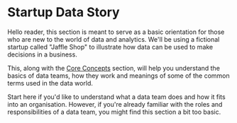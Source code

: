 
# Startup Data Story

Hello reader, this section is meant to serve as a basic orientation for those who are new to the world of data and analytics.
We'll be using a fictional startup called "Jaffle Shop" to illustrate how data can be used to make decisions in a business.

This, along with the [Core Concepts](/core-concepts) section, will help you understand the basics of data teams,
how they work and meanings of some of the common terms used in the data world.

Start here if you'd like to understand what a data team does and how it fits into an organisation.
However, if you're already familiar with the roles and responsibilities of a data team, you might find this section
a bit too basic.

<TableOfContents contents={contents} />
